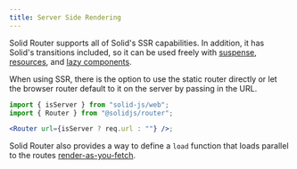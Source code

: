 ```yaml
---
title: Server Side Rendering
---
```


Solid Router supports all of Solid's SSR capabilities.
In addition, it has Solid's transitions included, so it can be used freely with [suspense](/solid-js/reference/components/suspense), [resources](/solid-js/reference/basic-reactivity/create-resource), and [lazy components](/solid-js/reference/component-apis/lazy).

When using SSR, there is the option to use the static router directly or let the browser router default to it on the server by passing in the URL.

```jsx
import { isServer } from "solid-js/web";
import { Router } from "@solidjs/router";

<Router url={isServer ? req.url : ""} />;
```

Solid Router also provides a way to define a `load` function that loads parallel to the routes [render-as-you-fetch](https://epicreact.dev/render-as-you-fetch/).
